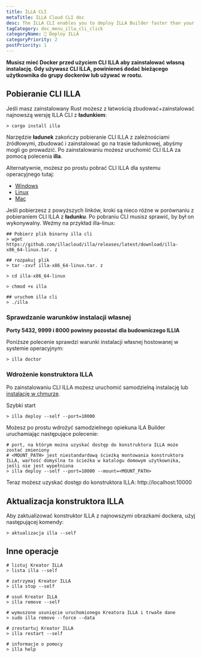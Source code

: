 ```yaml
---
title: ILLA CLI
metaTitle: ILLA Cloud CLI doc
desc: The ILLA CLI enables you to deploy ILLA Builder faster than your imagination.
tagCategory: doc_menu_illa_cli_click
categoryName: 👷 Deploy ILLA
categoryPriority: 2
postPriority: 1
---
```


**Musisz mieć Docker przed użyciem CLI ILLA aby zainstalować własną instalację. Gdy używasz CLI ILLA, powinieneś dodać bieżącego użytkownika do grupy dockerów lub używać w rootu.**

## Pobieranie CLI ILLA

Jeśli masz zainstalowany Rust możesz z łatwością zbudować+zainstalować najnowszą wersję ILLA CLI z **ładunkiem**:

```
> cargo install illa
```

Narzędzie **ładunek** zakończy pobieranie CLI ILLA z zależnościami źródłowymi, zbudować i zainstalować go na trasie ładunkowej, abyśmy mogli go prowadzić.
Po zainstalowaniu możesz uruchomić CLI ILLA za pomocą polecenia **illa**.

Alternatywnie, możesz po prostu pobrać CLI ILLA dla systemu operacyjnego tutaj:

-   [Windows](https://github.com/illacloud/illa/releases/latest/download/illa-x86_64-win.zip)
-   [Linux](https://github.com/illacloud/illa/releases/latest/download/illa-x86_64-linux.tar.gz)
-   [Mac](https://github.com/illacloud/illa/releases/latest/download/illa-x86_64-macos.tar.gz)

Jeśli pobierzesz z powyższych linków, kroki są nieco różne w porównaniu z pobieraniem CLI ILLA z **ładunku**. Po pobraniu CLI musisz sprawić, by był on wykonywalny. Weźmy na przykład illa-linux:

```
## Pobierz plik binarny illa cli
> wget https://github.com/illacloud/illa/releases/latest/download/illa-x86_64-linux.tar. z

## rozpakuj plik
> tar -zxvf illa-x86_64-linux.tar. z

> cd illa-x86_64-linux

> chmod +x illa

## uruchom illa cli
> ./illa

```

### Sprawdzanie warunków instalacji własnej

**Porty 5432, 9999 i 8000 powinny pozostać dla budowniczego ILLIA**

Poniższe polecenie sprawdzi warunki instalacji własnej hostowanej w systemie operacyjnym:

```
> illa doctor
```

### Wdrożenie konstruktora ILLA

Po zainstalowaniu CLI ILLA możesz uruchomić samodzielną instalację lub [instalację w chmurze](https://cloud.illacloud.com/).

Szybki start

```
> illa deploy --self --port=10000
```

Możesz po prostu wdrożyć samodzielnego opiekuna ILA Builder uruchamiając następujące polecenie:

```
# port, na którym można uzyskać dostęp do konstruktora ILLA może zostać zmieniony
# <MOUNT_PATH> jest niestandardową ścieżką montowania konstruktora ILLA, wartość domyślna to ścieżka w katalogu domowym użytkownika, jeśli nie jest wypełniona
> illa deploy --self --port=10000 --mount=<MOUNT_PATH>
```

Teraz możesz uzyskać dostęp do konstruktora ILLA: http://localhost:10000

## Aktualizacja konstruktora ILLA

Aby zaktualizować konstruktor ILLA z najnowszymi obrazkami dockera, użyj następującej komendy:

```
> aktualizacja illa --self
```

## Inne operacje

```
# listuj Kreator ILLA
> lista illa --self

# zatrzymaj Kreator ILLA
> illa stop --self

# usuń Kreator ILLA
> illa remove --self

# wymuszone usunięcie uruchomionego Kreatora ILLA i trwałe dane
> sudo illa remove --force --data

# zrestartuj Kreator ILLA
> illa restart --self

# informacje o pomocy
> illa help
```
